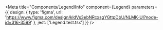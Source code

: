
<Meta
  title="Components/Legend/Info"
  component={Legend}
  parameters={{
    design: {
      type: 'figma',
      url: 'https://www.figma.com/design/kldVs3ebNRcxsgYGttpDbU/NLMK-UI?node-id=316-3599'
    },
    jest: ['Legend.test.tsx']
  }}
/>

<Story of={DecoratorDefault} />

<Unstyled>
  <Stories />
</Unstyled>
